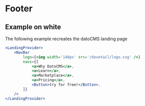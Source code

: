 
# Footer

## Example on white

The following example recreates the datoCMS landing page

```jsx
<LandingProvider>
    <NavBar
        logo={<img width='140px' src='/dovetail/logo.svg' />}
        navs={[
            <a>Why DatoCMS</a>,
            <a>Learn</a>,
            <a>Marketplace</a>,
            <a>Pricing</a>,
            <Button>try for free!</Button>,
        ]}
    />
</LandingProvider>
```
